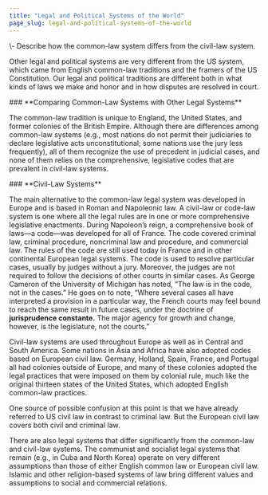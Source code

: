 ```yaml
---
title: "Legal and Political Systems of the World"
page_slug: legal-and-political-systems-of-the-world
---
```

<div className="content-chunk" data-subsection-id = "Legal-and-Political-Systems-of-the-World-37pt">
<Info title="LEARNING OBJECTIVES">\- Describe how the common-law system differs from the civil-law system.</Info>

Other legal and political systems are very different from the US system, which came from English common-law traditions and the framers of the US Constitution. Our legal and political traditions are different both in what kinds of laws we make and honor and in how disputes are resolved in court.
</div>
<div className="content-chunk" data-subsection-id = "Comparing-Common-Law-Systems-with-Other-Legal-Systems-173t">
### **Comparing Common-Law Systems with Other Legal Systems**

The common-law tradition is unique to England, the United States, and former colonies of the British Empire. Although there are differences among common-law systems (e.g., most nations do not permit their judiciaries to declare legislative acts unconstitutional; some nations use the jury less frequently), all of them recognize the use of precedent in judicial cases, and none of them relies on the comprehensive, legislative codes that are prevalent in civil-law systems.
</div>
<div className="content-chunk" data-subsection-id = "Civil-Law-Systems-174t">
### **Civil-Law Systems**

The main alternative to the common-law legal system was developed in Europe and is based in Roman and Napoleonic law. A civil-law or code-law system is one where all the legal rules are in one or more comprehensive legislative enactments. During Napoleon’s reign, a comprehensive book of laws—a code—was developed for all of France. The code covered criminal law, criminal procedure, noncriminal law and procedure, and commercial law. The rules of the code are still used today in France and in other continental European legal systems. The code is used to resolve particular cases, usually by judges without a jury. Moreover, the judges are not required to follow the decisions of other courts in similar cases. As George Cameron of the University of Michigan has noted, “The law is in the code, not in the cases.” He goes on to note, “Where several cases all have interpreted a provision in a particular way, the French courts may feel bound to reach the same result in future cases, under the doctrine of __jurisprudence constante.__ The major agency for growth and change, however, is the legislature, not the courts.”

Civil-law systems are used throughout Europe as well as in Central and South America. Some nations in Asia and Africa have also adopted codes based on European civil law. Germany, Holland, Spain, France, and Portugal all had colonies outside of Europe, and many of these colonies adopted the legal practices that were imposed on them by colonial rule, much like the original thirteen states of the United States, which adopted English common-law practices.

One source of possible confusion at this point is that we have already referred to US civil law in contrast to criminal law. But the European civil law covers both civil and criminal law.

There are also legal systems that differ significantly from the common-law and civil-law systems. The communist and socialist legal systems that remain (e.g., in Cuba and North Korea) operate on very different assumptions than those of either English common law or European civil law. Islamic and other religion-based systems of law bring different values and assumptions to social and commercial relations.
</div>

